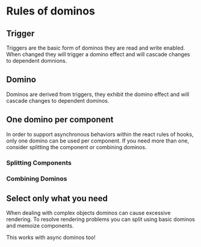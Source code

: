 
<Meta title="Domino/Rules" component={Component} />

# Rules of dominos

## Trigger
Triggers are the basic form of dominos they are read and write enabled. 
When changed they will trigger a domino effect and will cascade changes to dependent domnions.

<Story story={stories.Trigger} />

## Domino
Dominos are derived from triggers, they exhibit the domino effect and will cascade changes to dependent dominos.

<Story story={stories.Domino} />

## One domino per component
In order to support asynchronous behaviors within the react rules of hooks, only one domino can be used per component.
If you need more than one, consider splitting the component or combining dominos.

### Splitting Components

<Story story={stories.SplittingComponents} />

### Combining Dominos

<Story story={stories.CombiningDominos} />

## Select only what you need
When dealing with complex objects dominos can cause excessive rendering. 
To resolve rendering problems you can split using basic dominos and memoize components.

<Story story={stories.SplittingDominos} />

This works with async dominos too!

<Story story={stories.SplittingAsyncDominos} />

